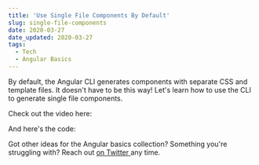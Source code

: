 ```yaml
---
title: 'Use Single File Components By Default'
slug: single-file-components
date: 2020-03-27
date_updated: 2020-03-27
tags:
  - Tech
  - Angular Basics
---
```



By default, the Angular CLI generates components with separate CSS and template files. It doesn't have to be this way! Let's learn how to use the CLI to generate single file components.

Check out the video here:

<Egghead url="https://egghead.io/lessons/angular-use-single-file-components-by-default-in-angular/embed?pl=angular-basics-888f" />

And here's the code:

<EditorEmbed url="https://stackblitz.com/edit/egghead-single-file-components?embed=1&file=angular.json&view=editor" />

Got other ideas for the Angular basics collection? Something you're struggling with? Reach out [on Twitter ](https://twitter.com/samjulien) any time.
